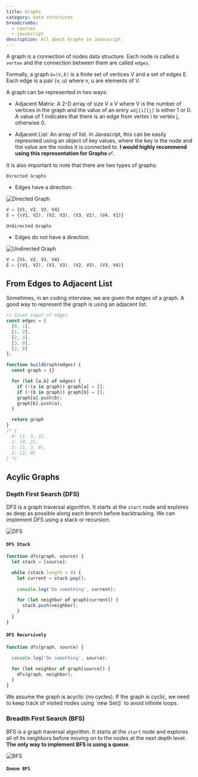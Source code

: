```yaml
---
title: Graphs
category: data structures
breadcrumbs: 
  - courses
  - javascript
description: All about Graphs in Javascript
---
```


A graph is a connection of nodes data structure. Each node is called a `vertex` and the connection between them are called `edges`.

Formally, a graph `G=(V,E)` is a finite set of vertices V and a set of edges E. Each edge is a pair (v, u) where v, u are elements of V.

A graph can be represented in two ways:

- Adjacent Matrix:
  A 2-D array of size V x V where V is the number of vertices in the graph and the value of an entry `adj[i][j]` is either 1 or 0. A value of 1 indicates that there is an edge from vertex i to vertex j, otherwise 0.

- Adjacent List:
 An array of list. In Javascript, this can be easily represnted using an object of key values, where the key is the node and the value are the nodes it is connected to. **I would highly recommend using this representation for Graphs ✅.**


It is also important to note that there are two types of graphs:

`Directed Graphs`
- Edges have a direction.

![Directed Graph](https://i.stack.imgur.com/UIvbz.png) 

```javascript
V = {V1, V2, V3, V4}
E = {(V1, V2), (V2, V3), (V3, V2), (V4, V1)}
```

`Undirected Graphs` 
- Edges do not have a direction.

![Undirected Graph](https://i0.wp.com/pediaa.com/wp-content/uploads/2019/01/Difference-Between-Directed-and-Undirected-Graph_Figure-2.png?resize=550%2C400)


```javascript
V = {V1, V2, V3, V4}
E = {(V1, V2), (V1, V3), (V2, V3), (V3, V4)}
```


## From Edges to Adjacent List

Sometimes, in an coding interview, we are given the edges of a graph. A good way to represent the graph is using an adjacent list.

```javascript showLineNumbers
// Given input of edges
const edges = [
  [0, 1],
  [1, 2],
  [2, 3],
  [3, 0],
  [2, 0]
];

function buildGraph(edges) {
  const graph = {}

  for (let [a,b] of edges) {
    if (!(a in graph)) graph[a] = [];
    if (!(b in graph)) graph[b] = [];
    graph[a].push(b);
    graph[b].push(a);
  }

  return graph
}
/* {
  0: [1, 3, 2],
  1: [0, 2],
  2: [1, 3, 0],
  3: [2, 0]
} */ 
```
## Acylic Graphs

### Depth First Search (DFS)

DFS is a graph traversal algorithm. It starts at the `start` node and explores as deep as possible along each branch before backtracking. We can implement DFS using a stack or recursion.

![DFS](https://codeforces.com/predownloaded/8d/be/8dbe5d89e58b67f3d8e4d8e0e8eb3358ba921b28.png)

#### `DFS Stack`

```javascript filePath=app/jsx showLineNumbers
function dfs(graph, source) {
  let stack = [source];

  while (stack.length > 0) {
    let current = stack.pop();
    
    console.log('Do something', current);

    for (let neighbor of graph[current]) {
      stack.push(neighbor);
    }
  }
}
```

#### `DFS Recursively`

```javascript showLineNumbers
function dfs(graph, source) {

  console.log('Do something', source);

  for (let neighbor of graph[source]) {
    dfs(graph, neighbor);
  }
}
```

<Callout title="Note">
 We assume the graph is acyclic (no cycles). If the graph is cyclic, we need to keep track of visited nodes using `new Set()` to avoid infinite loops.
</Callout>

### Breadth First Search (BFS)

BFS is a graph traversal algorithm. It starts at the `start` node and explores all of its neighbors before moving on to the nodes at the next depth level. **The only way to implement BFS is using a queue**.

![BFS](https://lh5.googleusercontent.com/JKY4V8OZEs5L68Mh2ZY5ZqiqGkaj8esWnTEUwEdygFQdRFowh7aCWpibaPRqkcR3SHBh2Q4Io856f2fAzM5Ae3nD2uLj7AEU3NnQfZ55E2ni0EzXceoVTJtHzqGlUhQ9-izy5Y0v1DK0xIQ4vUxs9Ds)

#### `Queue BFS`
